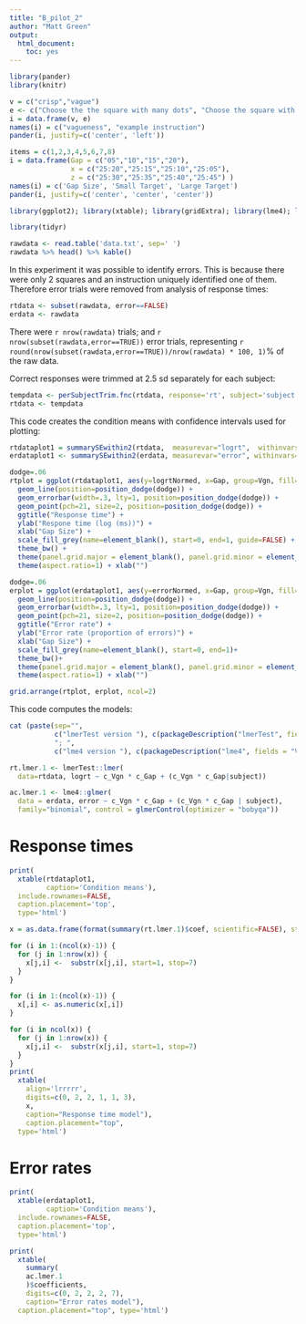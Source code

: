 ```yaml
---
title: "B_pilot_2"
author: "Matt Green"
output:
  html_document:
    toc: yes
---
```


<style>
table, th, td {
    border: 1px grey;
    border-collapse: collapse;
    padding:2px 5px 2px 5px
}  
</style>

<!-- no wrap table entries on their white space -->

<style>
table {
  white-space: nowrap;
}
</style>

```r
library(pander)
library(knitr)
```

```r
v = c("crisp","vague")
e <- c("Choose the the square with many dots", "Choose the square with 20 dots")
i = data.frame(v, e)
names(i) = c("vagueness", "example instruction")
pander(i, justify=c('center', 'left'))
```

```r
items = c(1,2,3,4,5,6,7,8)
i = data.frame(Gap = c("05","10","15","20"),
               x = c("25:20","25:15","25:10","25:05"),
               z = c("25:30","25:35","25:40","25:45") )
names(i) = c('Gap Size', 'Small Target', 'Large Target')
pander(i, justify=c('center', 'center', 'center'))
```

```r
library(ggplot2); library(xtable); library(gridExtra); library(lme4); library(lmerTest);  library(data.table); library(dplyr); library(dtplyr); library(pander); library(LMERConvenienceFunctions); source('summarySEwithin2.R') 
```

```r
library(tidyr)
```

```r
rawdata <- read.table('data.txt', sep=' ')
rawdata %>% head() %>% kable()
```

In this experiment it was possible to identify errors.
This is because there were only 2 squares and an instruction uniquely identified one of them.
Therefore error trials were removed from analysis of response times: 

```r
rtdata <- subset(rawdata, error==FALSE)
erdata <- rawdata
```

There were `r nrow(rawdata)` trials; and `r  nrow(subset(rawdata,error==TRUE))` error trials, representing 
`r round(nrow(subset(rawdata,error==TRUE))/nrow(rawdata) * 100, 1)`% of the raw data.

Correct responses were trimmed at 2.5 sd separately for each subject:

```r
tempdata <- perSubjectTrim.fnc(rtdata, response='rt', subject='subject', trim = 2.5)$data
rtdata <- tempdata
```

This code creates the condition means with confidence intervals used for plotting:

```r
rtdataplot1 = summarySEwithin2(rtdata,  measurevar="logrt",  withinvars=c("Vgn","Gap"), idvar="subject")
erdataplot1 <- summarySEwithin2(erdata, measurevar="error", withinvars=c("Vgn","Gap"), idvar="subject")
```

```r
dodge=.06
rtplot = ggplot(rtdataplot1, aes(y=logrtNormed, x=Gap, group=Vgn, fill=Vgn, shape=Vgn, ymin=logrtNormed-ci, ymax=logrtNormed+ci)) + 
  geom_line(position=position_dodge(dodge)) + 
  geom_errorbar(width=.3, lty=1, position=position_dodge(dodge)) + 
  geom_point(pch=21, size=2, position=position_dodge(dodge)) +
  ggtitle("Response time") + 
  ylab("Respone time (log (ms))") + 
  xlab("Gap Size") +
  scale_fill_grey(name=element_blank(), start=0, end=1, guide=FALSE) +
  theme_bw() +
  theme(panel.grid.major = element_blank(), panel.grid.minor = element_blank(), legend.key = element_blank() ) +
  theme(aspect.ratio=1) + xlab("")
```

```r
dodge=.06
erplot = ggplot(erdataplot1, aes(y=errorNormed, x=Gap, group=Vgn, fill=Vgn, shape=Vgn, ymin=errorNormed-ci, ymax=errorNormed+ci)) + 
  geom_line(position=position_dodge(dodge)) + 
  geom_errorbar(width=.3, lty=1, position=position_dodge(dodge)) + 
  geom_point(pch=21, size=2, position=position_dodge(dodge)) +
  ggtitle("Error rate") + 
  ylab("Error rate (proportion of errors)") + 
  xlab("Gap Size") +
  scale_fill_grey(name=element_blank(), start=0, end=1)+
  theme_bw()+
  theme(panel.grid.major = element_blank(), panel.grid.minor = element_blank(), legend.key = element_blank() )+
  theme(aspect.ratio=1) + xlab("")
```

```r
grid.arrange(rtplot, erplot, ncol=2)
```

This code computes the models:

```r
cat (paste(sep="", 
           c("lmerTest version "), c(packageDescription("lmerTest", fields = "Version")),
           "; ", 
           c("lme4 version "), c(packageDescription("lme4", fields = "Version"))) ) 
```

```r
rt.lmer.1 <- lmerTest::lmer(
  data=rtdata, logrt ~ c_Vgn * c_Gap + (c_Vgn * c_Gap|subject))

ac.lmer.1 <- lme4::glmer(
  data = erdata, error ~ c_Vgn * c_Gap + (c_Vgn * c_Gap | subject), 
  family="binomial", control = glmerControl(optimizer = "bobyqa"))
```

# Response times

```r
print(
  xtable(rtdataplot1,
         caption='Condition means'),
  include.rownames=FALSE,
  caption.placement='top',
  type='html')
```

```r
x = as.data.frame(format(summary(rt.lmer.1)$coef, scientific=FALSE), stringsAsFactors = FALSE)

for (i in 1:(ncol(x)-1)) {
  for (j in 1:nrow(x)) {
    x[j,i] <-  substr(x[j,i], start=1, stop=7)
  }
}

for (i in 1:(ncol(x)-1)) {
  x[,i] <- as.numeric(x[,i])
}

for (i in ncol(x)) {
  for (j in 1:nrow(x)) {
    x[j,i] <-  substr(x[j,i], start=1, stop=7)
  }
}
print(
  xtable(
    align='lrrrrr', 
    digits=c(0, 2, 2, 1, 1, 3),
    x,
    caption="Response time model"), 
    caption.placement="top", 
  type='html')
```

# Error rates

```r
print(
  xtable(erdataplot1,
         caption='Condition means'),
  include.rownames=FALSE,
  caption.placement='top',
  type='html')
```

```r
print(
  xtable(
    summary(
    ac.lmer.1
    )$coefficients,
    digits=c(0, 2, 2, 2, 7), 
    caption="Error rates model"),
  caption.placement="top", type='html')
```

<!-- ```{r} -->
<!-- rt.lmer.2 <- lmerTest::lmer( -->
<!--   data=rtdata, logrt ~ c_Vgn * c_Gap + c_Ord + c_Qty + (c_Vgn * c_Gap + c_Ord + c_Qty | subject)) -->
<!-- ``` -->

<!-- ```{r} -->
<!-- ac.lmer.2 <- lme4::glmer( -->
<!--   data = erdata, error ~ c_Vgn * c_Gap + c_Ord + c_Qty + (c_Vgn * c_Gap + c_Ord + c_Qty | subject),  -->
<!--   family="binomial", control = glmerControl(optimizer = "bobyqa")) -->
<!-- ``` -->


<!-- ```{r tableRTmodelMaximal, results='asis', echo=FALSE, cache=TRUE} -->
<!-- x = as.data.frame(format(summary(rt.lmer.2)$coef, scientific=FALSE), stringsAsFactors = FALSE) -->

<!-- for (i in 1:(ncol(x)-1)) { -->
<!--   for (j in 1:nrow(x)) { -->
<!--     x[j,i] <-  substr(x[j,i], start=1, stop=7) -->
<!--   } -->
<!-- } -->

<!-- for (i in 1:(ncol(x)-1)) { -->
<!--   x[,i] <- as.numeric(x[,i]) -->
<!-- } -->

<!-- for (i in ncol(x)) { -->
<!--   for (j in 1:nrow(x)) { -->
<!--     x[j,i] <-  substr(x[j,i], start=1, stop=7) -->
<!--   } -->
<!-- } -->
<!-- print( -->
<!--   xtable( -->
<!--     align='lrrrrr',  -->
<!--     digits=c(0,  2,2,2,2,3), -->
<!--     x, -->
<!--     caption="Maximal response time model"),  -->
<!--     caption.placement="top",  -->
<!--   type='html') -->
<!-- ``` -->


<!-- ```{r tableErrorModelMaximal, results='asis', cache=TRUE, echo=FALSE} -->
<!-- print( -->
<!--   xtable( -->
<!--     digits=3, summary( -->
<!--       ac.lmer.2)$coefficients, -->
<!--              caption="Maximal error rates model"), -->
<!--              caption.placement="top", type='html') -->
<!-- ``` -->

